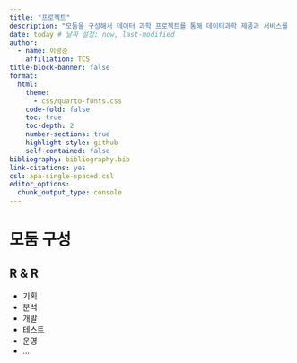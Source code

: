 ```yaml
---
title: "프로젝트"
description: "모둠을 구성해서 데이터 과학 프로젝트를 통해 데이터과학 제품과 서비스를 개발합니다. "
date: today # 날짜 설정: now, last-modified
author:
  - name: 이광춘
    affiliation: TCS
title-block-banner: false
format:
  html:
    theme: 
      - css/quarto-fonts.css
    code-fold: false
    toc: true
    toc-depth: 2
    number-sections: true
    highlight-style: github    
    self-contained: false
bibliography: bibliography.bib
link-citations: yes
csl: apa-single-spaced.csl
editor_options: 
  chunk_output_type: console
---
```



# 모둠 구성

## R & R

- 기획
- 분석
- 개발
- 테스트
- 운영
- ...






